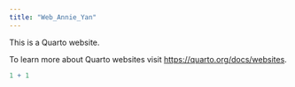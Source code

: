 ```yaml
---
title: "Web_Annie_Yan"
---
```


This is a Quarto website.

To learn more about Quarto websites visit <https://quarto.org/docs/websites>.

```r
1 + 1
```
